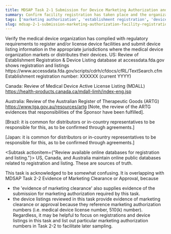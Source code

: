 ```yaml
---
title: MDSAP Task 2-1 Submission for Device Marketing Authorization and Facility Registration
summary: Confirm facility registration has taken place and the organization has submitted for device listing requirements.
tags: ['marketing authorization', 'establishment registration', 'device listing','regulatory pathway']
slug: mdsap-2-1-submission-marketing-authorization-facility-registration
---
```


<RegLang>
Verify the medical device organization has complied with regulatory requirements to register and/or license device facilities and submit device listing information in the 
appropriate jurisdictions where the medical device organization markets or distributes their devices.
</RegLang>

<ReportLang>
US: Review of Establishment Registration & Device Listing database at accessdata.fda.gov shows registration and listings
 https://www.accessdata.fda.gov/scripts/cdrh/cfdocs/cfRL/TextSearch.cfm
 Establishment registration number: XXXXXX (current YYYY)
 
Canada: Review of Medical Device Active License Listing (MDALL)
https://health-products.canada.ca/mdall-limh/index-eng.jsp

Australia: Review of the Australian Register of Therapeutic Goods (ARTG) 
https://www.tga.gov.au/resources/artg
[Note, the review of the ARTG evidences that responsibilities of the Sponsor have been fulfilled]. 

[Brazil: it is common for distributors or in-country representatives to be responsible for this, as to be confirmed through agreements.]

[Japan: it is common for distributors or in-country representatives to be responsible for this, as to be confirmed through agreements.]
</ReportLang>

<Subtask actionitem={"Review available online databases for registration and listing."}>
US, Canada, and Australia maintain online public databases related to registration and listing.  These are sources of truth. 
</Subtask>

This task is acknowledged to be somewhat confusing.  It is overlapping with <QLink>MDSAP Task 2-2 Evidence of Marketing Clearance or Approval</QLink>, because 
- the 'evidence of marketing clearance' also supplies evidence of the submission for marketing authorization required by this task. 
- the device listings reviewed in this task provide evidence of marketing clearance or approval because they reference marketing authorization numbers (i.e. medical device license number, 510(k) number).
Regardless, it may be helpful to focus on registrations and device listings in this task and list out particular marketing authorization numbers in Task 2-2 to facilitate later sampling.

